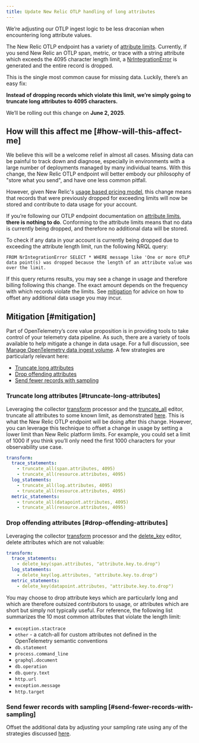```yaml
---
title: Update New Relic OTLP handling of long attributes
---
```


We’re adjusting our OTLP ingest logic to be less draconian when encountering long attribute values.

The New Relic OTLP endpoint has a variety of [attribute limits](/docs/opentelemetry/best-practices/opentelemetry-otlp/#attribute-limits). Currently, if you send New Relic an OTLP span, metric, or trace with a string attribute which exceeds the 4095 character length limit, a [NrIntegrationError](https://docs.newrelic.com/docs/data-apis/manage-data/nrintegrationerror/) is generated and the entire record is dropped.

This is the single most common cause for missing data. Luckily, there’s an easy fix:

**Instead of dropping records which violate this limit, we’re simply going to truncate long attributes to 4095 characters.**

We’ll be rolling out this change on **June 2, 2025**.

## How will this affect me [#how-will-this-affect-me]

We believe this will be a welcome relief in almost all cases. Missing data can be painful to track down and diagnose, especially in environments with a large number of deployments managed by many individual teams. With this change, the New Relic OTLP endpoint will better embody our philosophy of "store what you send", and have one less common pitfall.

However, given New Relic's [usage based pricing model](https://newrelic.com/pricing), this change means that records that were previously dropped for exceeding limits will now be stored and contribute to data usage for your account.

If you’re following our OTLP endpoint documentation on [attribute limits](/docs/opentelemetry/best-practices/opentelemetry-otlp/#attribute-limits), **there is nothing to do**. Conforming to the attribute limits means that no data is currently being dropped, and therefore no additional data will be stored.

To check if any data in your account is currently being dropped due to exceeding the attribute length limit, run the following NRQL query:

```
FROM NrIntegrationError SELECT * WHERE message like 'One or more OTLP data point(s) was dropped because the length of an attribute value was over the limit.
```

If this query returns results, you may see a change in usage and therefore billing following this change. The exact amount depends on the frequency with which records violate the limits. See [mitigation](#mitigation) for advice on how to offset any additional data usage you may incur.

## Mitigation [#mitigation]

Part of OpenTelemetry’s core value proposition is in providing tools to take control of your telemetry data pipeline. As such, there are a variety of tools available to help mitigate a change in data usage. For a full discussion, see [Manage OpenTelemetry data ingest volume](/docs/opentelemetry/best-practices/opentelemetry-manage-data-ingest-volume/). A few strategies are particularly relevant here:

* [Truncate long attributes](#truncate-long-attributes)
* [Drop offending attributes](#drop-offending-attributes)
* [Send fewer records with sampling](#send-fewer-records-with-sampling)

### Truncate long attributes [#truncate-long-attributes]

Leveraging the collector [transform](https://github.com/open-telemetry/opentelemetry-collector-contrib/tree/main/processor/transformprocessor) processor and the [truncate_all](https://github.com/open-telemetry/opentelemetry-collector-contrib/tree/main/pkg/ottl/ottlfuncs#truncate_all) editor, truncate all attributes to some known limit, as demonstrated [here](https://github.com/newrelic/newrelic-opentelemetry-examples/blob/036108c49b20f0e05ca80366a488d60cd02c5e1d/other-examples/collector/nr-config/otel-config.yaml#L14-L24). This is what the New Relic OTLP endpoint will be doing after this change. However, you can leverage this technique to offset a change in usage by setting a lower limit than New Relic platform limits. For example, you could set a limit of 1000 if you think you’ll only need the first 1000 characters for your observability use case.

```yaml
transform:
  trace_statements:
    - truncate_all(span.attributes, 4095)
    - truncate_all(resource.attributes, 4095)
  log_statements:
    - truncate_all(log.attributes, 4095)
    - truncate_all(resource.attributes, 4095)
  metric_statements:
    - truncate_all(datapoint.attributes, 4095)
    - truncate_all(resource.attributes, 4095)
```

### Drop offending attributes [#drop-offending-attributes]

Leveraging the collector [transform](https://github.com/open-telemetry/opentelemetry-collector-contrib/tree/main/processor/transformprocessor) processor and the [delete_key](https://github.com/open-telemetry/opentelemetry-collector-contrib/tree/main/pkg/ottl/ottlfuncs#delete_key) editor, delete attributes which are not valuable:

```yaml
transform:
  trace_statements:
    - delete_key(span.attributes, "attribute.key.to.drop")
  log_statements:
    - delete_key(log.attributes, "attribute.key.to.drop")
  metric_statements:
    - delete_key(datapoint.attributes, "attribute.key.to.drop")
```

You may choose to drop attribute keys which are particularly long and which are therefore outsized contributors to usage, or attributes which are short but simply not typically useful. For reference, the following list summarizes the 10 most common attributes that violate the length limit:

* `exception.stactrace`
* `other` - a catch-all for custom attributes not defined in the OpenTelemetry semantic conventions
* `db.statement`
* `process.command_line`
* `graphql.document`
* `db.operation`
* `db.query.text`
* `http.url`
* `exception.message`
* `http.target`

### Send fewer records with sampling [#send-fewer-records-with-sampling]

Offset the additional data by adjusting your sampling rate using any of the strategies discussed [here](/docs/opentelemetry/best-practices/opentelemetry-manage-data-ingest-volume/#concept-sampling).
